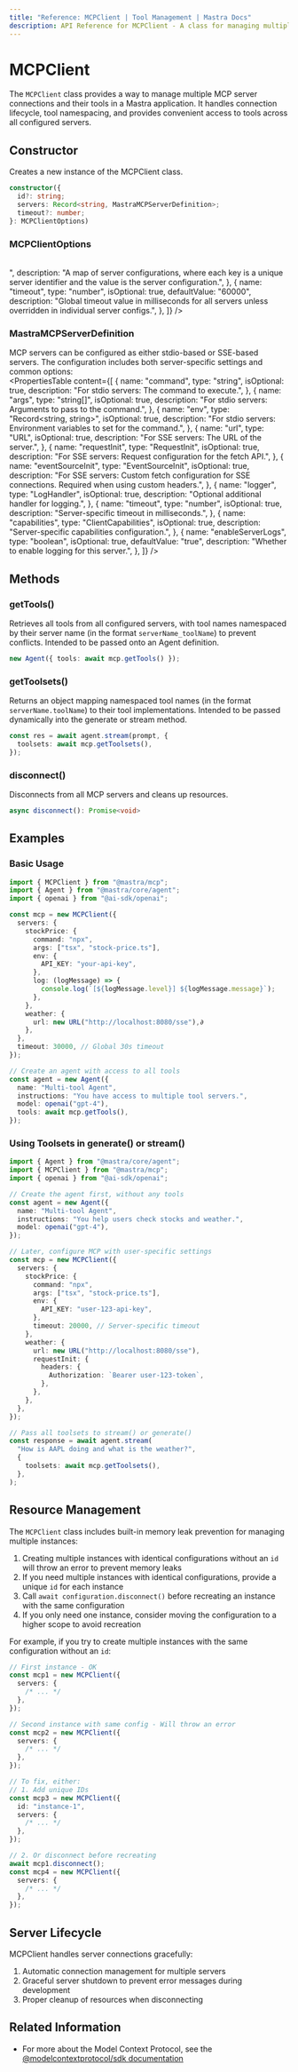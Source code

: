 ```yaml
---
title: "Reference: MCPClient | Tool Management | Mastra Docs"
description: API Reference for MCPClient - A class for managing multiple Model Context Protocol servers and their tools.
---
```


# MCPClient

The `MCPClient` class provides a way to manage multiple MCP server connections and their tools in a Mastra application. It handles connection lifecycle, tool namespacing, and provides convenient access to tools across all configured servers.

## Constructor

Creates a new instance of the MCPClient class.

```typescript
constructor({
  id?: string;
  servers: Record<string, MastraMCPServerDefinition>;
  timeout?: number;
}: MCPClientOptions)
```

### MCPClientOptions

<br />
<PropertiesTable
  content={[
    {
      name: "id",
      type: "string",
      isOptional: true,
      description:
        "Optional unique identifier for the configuration instance. Use this to prevent memory leaks when creating multiple instances with identical configurations.",
    },
    {
      name: "servers",
      type: "Record<string, MastraMCPServerDefinition>",
      description:
        "A map of server configurations, where each key is a unique server identifier and the value is the server configuration.",
    },
    {
      name: "timeout",
      type: "number",
      isOptional: true,
      defaultValue: "60000",
      description: "Global timeout value in milliseconds for all servers unless overridden in individual server configs.",
    },
  ]}
/>

### MastraMCPServerDefinition

MCP servers can be configured as either stdio-based or SSE-based servers. The configuration includes both server-specific settings and common options:
<br />
<PropertiesTable
  content={[
    {
      name: "command",
      type: "string",
      isOptional: true,
      description: "For stdio servers: The command to execute.",
    },
    {
      name: "args",
      type: "string[]",
      isOptional: true,
      description: "For stdio servers: Arguments to pass to the command.",
    },
    {
      name: "env",
      type: "Record<string, string>",
      isOptional: true,
      description: "For stdio servers: Environment variables to set for the command.",
    },
    {
      name: "url",
      type: "URL",
      isOptional: true,
      description: "For SSE servers: The URL of the server.",
    },
    {
      name: "requestInit",
      type: "RequestInit",
      isOptional: true,
      description: "For SSE servers: Request configuration for the fetch API.",
    },
    {
      name: "eventSourceInit",
      type: "EventSourceInit",
      isOptional: true,
      description: "For SSE servers: Custom fetch configuration for SSE connections. Required when using custom headers.",
    },
    {
      name: "logger",
      type: "LogHandler",
      isOptional: true,
      description: "Optional additional handler for logging.",
    },
    {
      name: "timeout",
      type: "number",
      isOptional: true,
      description: "Server-specific timeout in milliseconds.",
    },
    {
      name: "capabilities",
      type: "ClientCapabilities",
      isOptional: true,
      description: "Server-specific capabilities configuration.",
    },
    {
      name: "enableServerLogs",
      type: "boolean",
      isOptional: true,
      defaultValue: "true",
      description: "Whether to enable logging for this server.",
    },
  ]}
/>

## Methods

### getTools()

Retrieves all tools from all configured servers, with tool names namespaced by their server name (in the format `serverName_toolName`) to prevent conflicts.
Intended to be passed onto an Agent definition.

```ts
new Agent({ tools: await mcp.getTools() });
```

### getToolsets()

Returns an object mapping namespaced tool names (in the format `serverName.toolName`) to their tool implementations.
Intended to be passed dynamically into the generate or stream method.

```typescript
const res = await agent.stream(prompt, {
  toolsets: await mcp.getToolsets(),
});
```

### disconnect()

Disconnects from all MCP servers and cleans up resources.

```typescript
async disconnect(): Promise<void>
```

## Examples

### Basic Usage

```typescript
import { MCPClient } from "@mastra/mcp";
import { Agent } from "@mastra/core/agent";
import { openai } from "@ai-sdk/openai";

const mcp = new MCPClient({
  servers: {
    stockPrice: {
      command: "npx",
      args: ["tsx", "stock-price.ts"],
      env: {
        API_KEY: "your-api-key",
      },
      log: (logMessage) => {
        console.log(`[${logMessage.level}] ${logMessage.message}`);
      },
    },
    weather: {
      url: new URL("http://localhost:8080/sse"),∂
    },
  },
  timeout: 30000, // Global 30s timeout
});

// Create an agent with access to all tools
const agent = new Agent({
  name: "Multi-tool Agent",
  instructions: "You have access to multiple tool servers.",
  model: openai("gpt-4"),
  tools: await mcp.getTools(),
});
```

### Using Toolsets in generate() or stream()

```typescript
import { Agent } from "@mastra/core/agent";
import { MCPClient } from "@mastra/mcp";
import { openai } from "@ai-sdk/openai";

// Create the agent first, without any tools
const agent = new Agent({
  name: "Multi-tool Agent",
  instructions: "You help users check stocks and weather.",
  model: openai("gpt-4"),
});

// Later, configure MCP with user-specific settings
const mcp = new MCPClient({
  servers: {
    stockPrice: {
      command: "npx",
      args: ["tsx", "stock-price.ts"],
      env: {
        API_KEY: "user-123-api-key",
      },
      timeout: 20000, // Server-specific timeout
    },
    weather: {
      url: new URL("http://localhost:8080/sse"),
      requestInit: {
        headers: {
          Authorization: `Bearer user-123-token`,
        },
      },
    },
  },
});

// Pass all toolsets to stream() or generate()
const response = await agent.stream(
  "How is AAPL doing and what is the weather?",
  {
    toolsets: await mcp.getToolsets(),
  },
);
```

## Resource Management

The `MCPClient` class includes built-in memory leak prevention for managing multiple instances:

1. Creating multiple instances with identical configurations without an `id` will throw an error to prevent memory leaks
2. If you need multiple instances with identical configurations, provide a unique `id` for each instance
3. Call `await configuration.disconnect()` before recreating an instance with the same configuration
4. If you only need one instance, consider moving the configuration to a higher scope to avoid recreation

For example, if you try to create multiple instances with the same configuration without an `id`:

```typescript
// First instance - OK
const mcp1 = new MCPClient({
  servers: {
    /* ... */
  },
});

// Second instance with same config - Will throw an error
const mcp2 = new MCPClient({
  servers: {
    /* ... */
  },
});

// To fix, either:
// 1. Add unique IDs
const mcp3 = new MCPClient({
  id: "instance-1",
  servers: {
    /* ... */
  },
});

// 2. Or disconnect before recreating
await mcp1.disconnect();
const mcp4 = new MCPClient({
  servers: {
    /* ... */
  },
});
```

## Server Lifecycle

MCPClient handles server connections gracefully:

1. Automatic connection management for multiple servers
2. Graceful server shutdown to prevent error messages during development
3. Proper cleanup of resources when disconnecting

## Related Information

- For more about the Model Context Protocol, see the [@modelcontextprotocol/sdk documentation](https://github.com/modelcontextprotocol/typescript-sdk)
